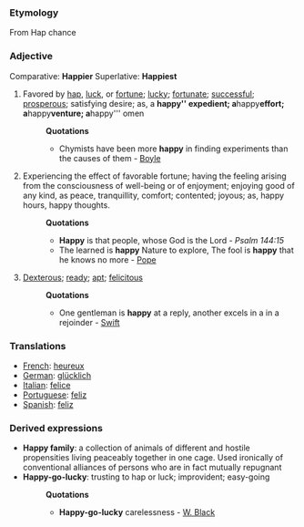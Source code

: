 ===Etymology===
From Hap chance

===Adjective===
Comparative: '''Happier'''
Superlative: '''Happiest'''

#Favored by [[hap]], [[luck]], or [[fortune]]; [[lucky]]; [[fortunate]]; [[successful]]; [[prosperous]]; satisfying desire; as, a '''happy'' expedient; a '''happy''' effort; a '''happy''' venture; a '''happy''' omen
#:'''Quotations'''
#:*Chymists have been more '''happy''' in finding experiments than the causes of them - [[Boyle]]
#Experiencing the effect of favorable fortune; having the feeling arising from the consciousness of well-being or of enjoyment; enjoying good of any kind, as peace, tranquillity, comfort; contented; joyous; as, happy hours, happy thoughts.
#:'''Quotations'''
#:*'''Happy''' is that people, whose God is the Lord - ''Psalm 144:15''
#:*The learned is '''happy''' Nature to explore, The fool is '''happy''' that he knows no more - [[Pope]]
#[[Dexterous]]; [[ready]]; [[apt]]; [[felicitous]]
#:'''Quotations'''
#:*One gentleman is '''happy''' at a reply, another excels in a in a rejoinder - [[Swift]]

===Translations===
*[[French]]: [[heureux]]
*[[German]]: [[glücklich]]
*[[Italian]]: [[felice]]
*[[Portuguese]]: [[feliz]]
*[[Spanish]]: [[feliz]]

===Derived expressions===
*'''Happy family''': a collection of animals of different and hostile propensities living peaceably together in one cage. Used ironically of conventional alliances of persons who are in fact mutually repugnant
*'''Happy-go-lucky''': trusting to hap or luck; improvident; easy-going
*:'''Quotations'''
*:*'''Happy-go-lucky''' carelessness - [[W. Black]]